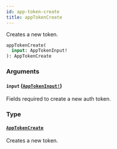 ```yaml
---
id: app-token-create
title: appTokenCreate
---
```


Creates a new token.

```graphql
appTokenCreate(
  input: AppTokenInput!
): AppTokenCreate

```

### Arguments

#### `input` ([`AppTokenInput!`](/docs/developer/api-reference/inputs/app-token-input))

Fields required to create a new auth token.

### Type

#### [`AppTokenCreate`](/docs/developer/api-reference/objects/app-token-create)

Creates a new token.
